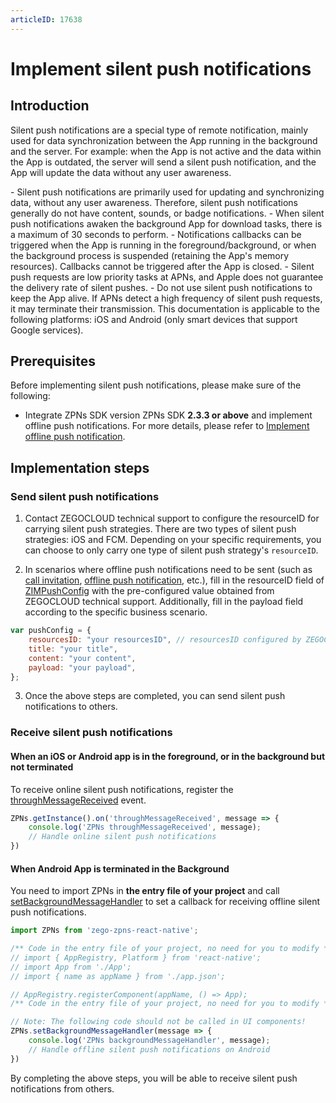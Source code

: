 ```yaml
---
articleID: 17638
---
```

# Implement silent push notifications


## Introduction

Silent push notifications are a special type of remote notification, mainly used for data synchronization between the App running in the background and the server. For example: when the App is not active and the data within the App is outdated, the server will send a silent push notification, and the App will update the data without any user awareness.

<Warning title="Warning">
- Silent push notifications are primarily used for updating and synchronizing data, without any user awareness. Therefore, silent push notifications generally do not have content, sounds, or badge notifications.
- When silent push notifications awaken the background App for download tasks, there is a maximum of 30 seconds to perform.
- Notifications callbacks can be triggered when the App is running in the foreground/background, or when the background process is suspended (retaining the App's memory resources). Callbacks cannot be triggered after the App is closed.
- Silent push requests are low priority tasks at APNs, and Apple does not guarantee the delivery rate of silent pushes.
- Do not use silent push notifications to keep the App alive. If APNs detect a high frequency of silent push requests, it may terminate their transmission.
</Warning>


<Note title="Note">
This documentation is applicable to the following platforms: iOS and Android (only smart devices that support Google services).
</Note>

## Prerequisites

Before implementing silent push notifications, please make sure of the following:

- Integrate ZPNs SDK version ZPNs SDK **2.3.3 or above** and implement offline push notifications. For more details, please refer to [Implement offline push notification](./Implement%20offline%20push%20notification.mdx).

## Implementation steps

### Send silent push notifications

1. Contact ZEGOCLOUD technical support to configure the resourceID for carrying silent push strategies. There are two types of silent push strategies: iOS and FCM. Depending on your specific requirements, you can choose to only carry one type of silent push strategy's `resourceID`.

2. In scenarios where offline push notifications need to be sent (such as [call invitation](./../Guides/Call%20invitation%20signaling.mdx), [offline push notification](./Implement%20offline%20push%20notification.mdx), etc.), fill in the resourceID field of [ZIMPushConfig](@-ZIMPushConfig) with the pre-configured value obtained from ZEGOCLOUD technical support. Additionally, fill in the payload field according to the specific business scenario.

```js
var pushConfig = {
    resourcesID: "your resourcesID", // resourcesID configured by ZEGOCLOUD technical
    title: "your title",
    content: "your content",
    payload: "your payload",
};
```

3. Once the above steps are completed, you can send silent push notifications to others.

### Receive silent push notifications

#### When an iOS or Android app is in the foreground, or in the background but not terminated

To receive online silent push notifications, register the [throughMessageReceived](@throughMessageReceived) event.


```js
ZPNs.getInstance().on('throughMessageReceived', message => {
    console.log('ZPNs throughMessageReceived', message);
    // Handle online silent push notifications
})
```

#### When Android App is terminated in the Background

You need to import ZPNs in **the entry file of your project** and call [setBackgroundMessageHandler](@setBackgroundMessageHandler) to set a callback for receiving offline silent push notifications.

```js
import ZPNs from 'zego-zpns-react-native';

/** Code in the entry file of your project, no need for you to modify **/
// import { AppRegistry, Platform } from 'react-native';
// import App from './App';
// import { name as appName } from './app.json';

// AppRegistry.registerComponent(appName, () => App);
/** Code in the entry file of your project, no need for you to modify **/

// Note: The following code should not be called in UI components!
ZPNs.setBackgroundMessageHandler(message => {
    console.log('ZPNs backgroundMessageHandler', message);
    // Handle offline silent push notifications on Android
})
```

By completing the above steps, you will be able to receive silent push notifications from others.
